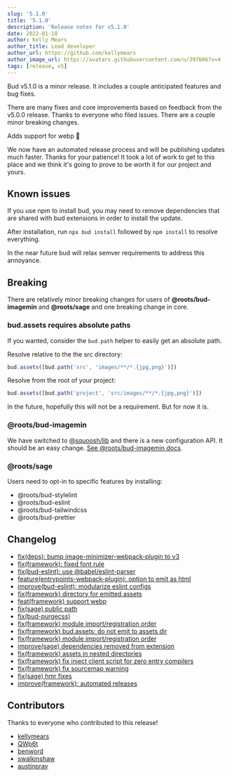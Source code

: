 ```yaml
---
slug: '5.1.0'
title: '5.1.0'
description: 'Release notes for v5.1.0'
date: 2022-01-18
author: Kelly Mears
author_title: Lead developer
author_url: https://github.com/kellymears
author_image_url: https://avatars.githubusercontent.com/u/397606?v=4
tags: [release, v5]
---
```


Bud v5.1.0 is a minor release. It includes a couple anticipated features and bug fixes.

<!--truncate-->

There are many fixes and core improvements based on feedback from the v5.0.0 release. Thanks to everyone who filed issues. There are a couple minor breaking changes.

Adds support for webp 🎉

We now have an automated release process and will be publishing updates much faster. Thanks for your patience! It took a lot of work to get to this place and we think it's going to prove to be worth it for our project and yours.

## Known issues

If you use npm to install bud, you may need to remove dependencies that are shared with bud extensions in order to install the update.

After installation, run `npx bud install` followed by `npm install` to resolve everything.

In the near future bud will relax semver requirements to address this annoyance.

## Breaking

There are relatively minor breaking changes for users of **@roots/bud-imagemin** and **@roots/sage** and one breaking change in core.

### bud.assets requires absolute paths

If you wanted, consider the `bud.path` helper to easily get an absolute path.

Resolve relative to the the src directory:

```js
bud.assets([bud.path('src', 'images/**/*.{jpg,png}')])
```

Resolve from the root of your project:

```js
bud.assets([bud.path('project', 'src/images/**/*.{jpg,png}')])
```

In the future, hopefully this will not be a requirement. But for now it is.

### @roots/bud-imagemin

We have switched to [@squoosh/lib](https://github.com/GoogleChromeLabs/squoosh) and there is a new configuration API. It should be an easy change. [See @roots/bud-imagemin docs](https://bud.js.org/extensions/bud-imagemin).

### @roots/sage

Users need to opt-in to specific features by installing:

- @roots/bud-stylelint
- @roots/bud-eslint
- @roots/bud-tailwindcss
- @roots/bud-prettier

## Changelog

- [fix(deps): bump image-minimizer-webpack-plugin to v3](https://github.com/roots/bud/pull/867)
- [fix(framework): fixed font rule](https://github.com/roots/bud/pull/860)
- [fix(bud-eslint): use @babel/eslint-parser](https://github.com/roots/bud/pull/892)
- [feature(entrypoints-webpack-plugin): option to emit as html](https://github.com/roots/bud/pull/893)
- [improve(bud-eslint): modularize eslint configs](https://github.com/roots/bud/pull/899)
- [fix(framework) directory for emitted assets](https://github.com/roots/bud/pull/900)
- [feat(framework) support webp](https://github.com/roots/bud/pull/901)
- [fix(sage) public path](https://github.com/roots/bud/pull/904)
- [fix(bud-purgecss)](https://github.com/roots/bud/pull/905)
- [fix(framework) module import/registration order](https://github.com/roots/bud/pull/906)
- [fix(framework) bud.assets: do not emit to assets dir](https://github.com/roots/bud/pull/912)
- [fix(framework) module import/registration order](https://github.com/roots/bud/pull/922)
- [improve(sage) dependencies removed from extension](https://github.com/roots/bud/pull/924)
- [fix(framework) assets in nested directories](https://github.com/roots/bud/pull/925)
- [fix(framework) fix inject client script for zero entry compilers](https://github.com/roots/bud/pull/937)
- [fix(framework) fix sourcemap warning](https://github.com/roots/bud/pull/938)
- [fix(sage) hmr fixes](https://github.com/roots/bud/pull/945)
- [improve(framework): automated releases](https://github.com/roots/bud/pull/978)

## Contributors

Thanks to everyone who contributed to this release!

- [kellymears](mailto:kelly@roots.io)
- [QWp6t](mailto:hi@qwp6t.me)
- [benword](mailto:ben@roots.io)
- [swalkinshaw](mailto:scott@roots.io)
- [austinpray](mailto:austin@austinpray.com)
